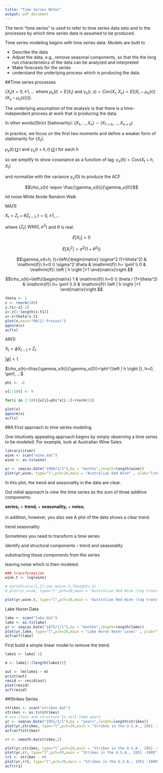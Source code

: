 ```yaml
---
title: "Time Series Notes"
output: pdf_document
---
```


The term "time series" is used to refer to time series data sets and to the processes by which time series data is assumed to be produced.

Time series modeling begins with time series data. Models are built to  

* Describe the data  
* Adjust the data, e.g., remove seasonal components, so that the the long run characteristics of the data can be analyzed and interpreted  
* Make forecasts for the series  
* understand the underlying process which is producing the data.  


##Time series processes

$\{X_t\} t=0, \pm1, ...$ where  $\mu_x(t)=E(X_t)$ and $\gamma_x(r,s)=Cov(X_r, X_s)=E[(X_r-\mu_x(r))(X_s-\mu_x(s))])$.


The underlying assumption of the analysis is that there is a time-independent process at work that is producing the data.  

In other words(Strict Stationarity): $(X_1, ..., X_n) \sim (X_{1+h}, ... , X_{n+h})$


In practice, we focus on the first two moments and define a weaker form of stationarity for $\{X_t\}$.

$\mu_x(t) \amalg t$  and $\gamma_x(t+h, t) \amalg t$ for each $h$

so we simplify to show covariance as a function of lag:  $\gamma_x(h)=Cov(X_t+h, X_t)$

and normalize with the variance $\gamma_x(0)$ to produce the ACF

$$\rho_x(h) \equiv \frac{\gamma_x(h)}{\gamma_x(0)}$$





iid noise
White Noide
Random Walk


MA(1)

$X_t = Z_t + \theta Z_{t-1}, t=0, \pm1, ...$

where $\{Z_t\}~WN(0,\sigma^2)$ and $\theta$ is real.

$$E\left [ X_t \right ]=0$$

$$E\left [ X_{t}^{2} \right ]=\sigma^2(1+\theta^2))$$


$$\gamma_x(t+h, t)=\left\{\begin{matrix}
\sigma^2 (1+\theta^2) & \mathrm{if}\  h=0 \\ 
\sigma^2 \theta & \mathrm{if}\ h= \pm1 \\ 
0 & \mathrm{if}\ \left | h \right |>1
\end{matrix}\right.$$

$$\rho_x(h)=\left\{\begin{matrix}
1 & \mathrm{if}\  h=0 \\ 
\theta / (1+\theta^2) & \mathrm{if}\ h= \pm1 \\ 
0 & \mathrm{if}\ \left | h \right |>1
\end{matrix}\right.$$

```r
theta <- 1
z <- rnorm(100)
z.t1<-z[-1]
z<-z[1:length(z.t1)]
x<-z+theta*z.t1
plot(x,main="MA(1) Process")
qqnorm(x)
acf(x)
```


AR(1)



$X_t= \phi X_{t-1}+Z_t$

$\left | \phi  \right |<1$


$\rho_x(h)=\frac{\gamma_x(h)}{\gamma_x(0)}=\phi^{\left | h \right |},  h=0, \pm1, ...$


```r
phi <- .8

x[1:100] <- 0

for(i in 2:100){x[i]=phi*x[i-1]+rnorm(1)}

plot(x)
qqnorm(x)
acf(x)
```









##A First approach to time series modeling

One intuitively appealing approach begins by simply observing a time series to be modeled.  For example, look at Australian Wine Sales.

```r
library(itsmr)
wine <- scan("wine.dat")
wine <- as.ts(wine)

yr <- seq(as.Date("1980/1/1"),by = "months",length=length(wine))
plot(yr,wine, type="l",pch=20,main = "Australian Red Wine" , ylab="liters",xlab="Years" )
```

In this plot, the trend and seasonality in the data are clear.  

Out initial approach is view the time series as the sum of three additive components:

$\mathbf{series}_t = \mathbf{trend}_t + \mathbf{seasonality}_t + \mathbf{noise}_t$

in addition, however, you also see A plot of the data shows a clear trend.


trend
seasonality

Sometimes you need to transform a time series

identify and structural components -- trend and seasonality

substracting these components from the series

leaving noise which is then modeled.



```r
### transformation
wine.t <- log(wine)
```

```r
# par(mfcol=c(1,2),cex.main=.5,lheight=.5)
# plot(yr,wine, type="l",pch=20,main = "Australian Red Wine (log transformed" , ylab="log(liters)" ,xlab="Years")

plot(yr,wine.t, type="l",pch=20,main = "Australian Red Wine (log transformed" , ylab="feet", xlab="Years" )

```








Lake Huron Data
```r
lake <- scan("lake.dat")
lake <- as.ts(lake)
yr <- seq(as.Date("1875/1/1"),by = "months",length=length(lake))
plot(yr,lake, type="l",pch=20,main = "Lake Huron Water Level" , ylab="feet" )
acf=acf(lake)
```

First build a simple linear model to remove the trend.

```r
lake1 <- lake[-1]

m <- lake[1:(length(lake1))]

out <- lm(lake1 ~ m)
print(out)
resid <- resid(out)
plot(resid)
acf(resid)
```


##Strikes Series

```r
strikes <- scan("strikes.dat")
strikes <- as.ts(strikes)
# use class and structure to tell them apart
yr <- seq(as.Date("1951/1/1"),by = "years",length=length(strikes))
plot(yr,strikes, type="l",pch=20,main = "Strikes in the U.S.A., 1951 -1980" )
acf=acf(strikes)
```




```r

rr <- smooth.ma(strikes,2)

plot(yr,strikes, type="l",pch=20,main = "Strikes in the U.S.A., 1951 -1980" )
plot(yr,rr, type="l",pch=20,main = "Strikes in the U.S.A., 1951 -1980" )
rr1 <- strikes - rr
plot(yr,rr1, type="l",pch=20,main = "Strikes in the U.S.A., 1951 -1980" )
acf(rr1)
```








